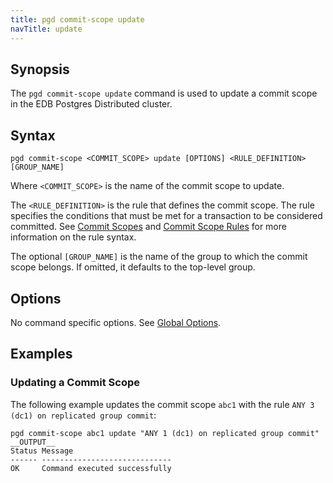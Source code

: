 ```yaml
---
title: pgd commit-scope update
navTitle: update
---
```


## Synopsis

The `pgd commit-scope update` command is used to update a commit scope in the EDB Postgres Distributed cluster.

## Syntax

```shell
pgd commit-scope <COMMIT_SCOPE> update [OPTIONS] <RULE_DEFINITION>[GROUP_NAME]
```

Where `<COMMIT_SCOPE>` is the name of the commit scope to update.

The `<RULE_DEFINITION>` is the rule that defines the commit scope. The rule specifies the conditions that must be met for a transaction to be considered committed. See [Commit Scopes](/pgd/latest/commit-scopes) and [Commit Scope Rules](/pgd/latest/commit_scopes/commit-scope-rules) for more information on the rule syntax.

The optional `[GROUP_NAME]` is the name of the group to which the commit scope belongs. If omitted, it defaults to the top-level group.

## Options

No command specific options. See [Global Options](../index#global-options).

## Examples

### Updating a Commit Scope

The following example updates the commit scope `abc1` with the rule `ANY 3 (dc1) on replicated group commit`:

```shell
pgd commit-scope abc1 update "ANY 1 (dc1) on replicated group commit"
__OUTPUT__
Status Message
------ -----------------------------
OK     Command executed successfully
```
